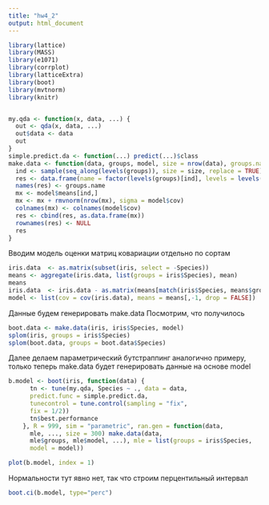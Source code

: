 ```yaml
---
title: "hw4_2"
output: html_document
---
```



```r
library(lattice)
library(MASS)
library(e1071)
library(corrplot)
library(latticeExtra)
library(boot)
library(mvtnorm)
library(knitr)


my.qda <- function(x, data, ...) {
  out <- qda(x, data, ...)
  out$data <- data
  out
}
simple.predict.da <- function(...) predict(...)$class
make.data <- function(data, groups, model, size = nrow(data), groups.name = "Species") {
  ind <- sample(seq_along(levels(groups)), size = size, replace = TRUE)
  res <- data.frame(name = factor(levels(groups)[ind], levels = levels(groups)))
  names(res) <- groups.name
  mx <- model$means[ind,]
  mx <- mx + rmvnorm(nrow(mx), sigma = model$cov)
  colnames(mx) <- colnames(model$cov)
  res <- cbind(res, as.data.frame(mx))
  rownames(res) <- NULL
  res
}

```

Вводим модель оценки матриц ковариации отдельно по сортам
```r
iris.data  <- as.matrix(subset(iris, select = -Species))
means <- aggregate(iris.data, list(groups = iris$Species), mean)
means
iris.data  <- iris.data - as.matrix(means[match(iris$Species, means$groups), -1])
model <- list(cov = cov(iris.data), means = means[,-1, drop = FALSE])
```

Данные будем генерировать make.data
Посмотрим, что получилось

```r

boot.data <- make.data(iris, iris$Species, model)
splom(iris, groups = iris$Species)
splom(boot.data, groups = boot.data$Species)

```


Далее делаем параметрический бутстраппинг аналогично примеру, только теперь make.data будет генерировать данные на основе model

```r

b.model <- boot(iris, function(data) {
      tn <- tune(my.qda, Species ~ ., data = data,
      predict.func = simple.predict.da,
      tunecontrol = tune.control(sampling = "fix",
      fix = 1/2))
      tn$best.performance
    }, R = 999, sim = "parametric", ran.gen = function(data,
      mle, ..., size = 300) make.data(data,
      mle$groups, mle$model, ...), mle = list(groups = iris$Species,
      model = model))

plot(b.model, index = 1)
```

Нормальности тут явно нет, так что строим перцентильный интервал

```r
boot.ci(b.model, type="perc")
```

